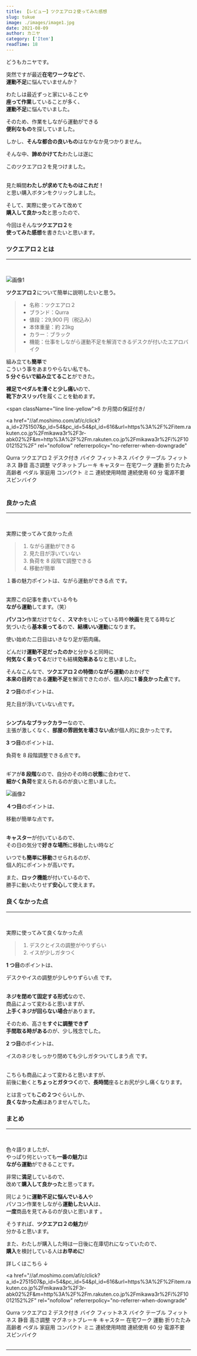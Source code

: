 ```yaml
---
title: 【レビュー】ツクエアロ２使ってみた感想
slug: tukue
image: ./images/image1.jpg
date: 2021-08-09
author: カニヤ
category: ['Item']
readTime: 18
---
```


どうもカニヤです。

突然ですが最近**在宅ワークなど**で、<br/>
**運動不足**に悩んでいませんか？

わたしは最近ずっと家にいることや<br/>
**座って作業**していることが多く、<br/>
**運動不足**に悩んでいました。

そのため、作業をしながら運動ができる<br/>
**便利なもの**を探していました。

しかし、**そんな都合の良いもの**はなかなか見つかりません。

そんな中、**諦めかけてた**わたしは遂に

<span className="line line-yellow">このツクエアロ２を見つけました。</span>
<br />
<br />

見た瞬間**わたしが求めてたものはこれだ！**<br/>
と思い購入ボタンをクリックしました。

そして、実際に使ってみて改めて<br/>
**購入して良かった**と思ったので、<br/>

今回はそんな**ツクエアロ２**を<br/>
**使ってみた感想**を書きたいと思います。

### ツクエアロ２とは

---

<br />

![画像1](./images/image2.jpg)

**ツクエアロ２**について簡単に説明したいと思う。

<blockquote display="info">

- 名称：ツクエアロ２
- ブランド：Qurra
- 値段：29,900 円（税込み）
- 本体重量：約 23kg
- カラー：ブラック
- 機能：仕事をしながら運動不足を解消できるデスクが付いたエアロバイク

</blockquote>

組み立ても**簡単**で<br/>
こういう事をあまりやらない私でも、<br/>
**5 分ぐらいで組み立てること**ができた。

**裸足でペダルを漕ぐと少し痛い**ので、<br />
**靴下かスリッパ**を履くことを勧めます。

\<span className="line line-yellow">6 か月間の保証付き</span>/

<a
  href="//af.moshimo.com/af/c/click?a_id=2751507&amp;p_id=54&amp;pc_id=54&amp;pl_id=616&amp;url=https%3A%2F%2Fitem.rakuten.co.jp%2Fmikawa3r%2F3r-abk02%2F&amp;m=http%3A%2F%2Fm.rakuten.co.jp%2Fmikawa3r%2Fi%2F10012152%2F"
  rel="nofollow"
  referrerpolicy="no-referrer-when-downgrade"
>
  Qurra ツクエアロ 2 デスク付き バイク フィットネス バイク テーブル フィットネス
  静音 高さ調整 マグネットブレーキ キャスター 在宅ワーク 運動 折りたたみ 高齢者
  ペダル 家庭用 コンパクト ミニ 連続使用時間 連続使用 60 分 電源不要
  スピンバイク
</a>
<img
  src="//i.moshimo.com/af/i/impression?a_id=2751507&amp;p_id=54&amp;pc_id=54&amp;pl_id=616"
  alt=""
  width="1"
  height="1"
  style="border: 0px;"
/>
<br />
<br />

### 良かった点

---

<br />

実際に使ってみて良かった点

<blockquote display="info">

1. ながら運動ができる
2. 見た目が浮いていない
3. 負荷を 8 段階で調整できる
4. 移動が簡単

</blockquote>

<span className="line line-yellow">
  １番の魅力ポイントは、ながら運動ができる点
</span>
です。
<br />
<br />

実際この記事を書いている今も<br/>
**ながら運動**してます。（笑）

**パソコン**作業だけでなく、**スマホ**をいじっている時や**映画**を見てる時など<br/>
気づいたら**基本乗ってる**ので、**結構いい運動**になります。

使い始めた二日目はいきなり足が筋肉痛。

どんだけ**運動不足だったのか**と分かると同時に<br/>
**何気なく乗ってる**だけでも結構**効果ある**なと思いました。

そんなこんなで、**ツクエアロ２の特徴**の**ながら運動**のおかげで<br/>
**本来の目的**である**運動不足**を解消できたのが、個人的に**1 番良かった点**です。

**2 つ目**のポイントは、<br/>

<span className="line line-yellow">見た目が浮いていない点</span>です。
<br />
<br />

**シンプルなブラックカラー**なので、<br/>
主張が激しくなく、**部屋の雰囲気を壊さない点**が個人的に良かったです。

**3 つ目**のポイントは、<br/>

<span className="line line-yellow">負荷を 8 段階調整できる点</span>です。
<br />
<br />

ギアが**8 段階**なので、自分のその時の**状態**に合わせて、<br/>
**細かく負荷**を変えられるのが良いと思いました。

![画像2](./images/image3.jpg)

**４つ目**のポイントは、<br/>

<span className="line line-yellow">移動が簡単な点</span>です。
<br />
<br />

**キャスター**が付いているので、<br/>
その日の気分で**好きな場所**に移動したい時など

いつでも**簡単に移動**させられるのが、<br/>
個人的にポイントが高いです。

また、**ロック機能**が付いているので、<br/>
勝手に動いたりせず**安心**して使えます。

### 良くなかった点

---

<br />

実際に使ってみて良くなかった点

<blockquote display="info">

1. デスクとイスの調整がやりずらい
2. イスが少しガタつく

</blockquote>

**1 つ目**のポイントは、

<span className="line line-yellow">デスクやイスの調整が少しやりずらい点</span>
です。
<br />
<br />

**ネジを閉めて固定する形式**なので、<br/>
商品によって変わると思いますが、<br/>
**上手くネジが回らない場合**があります。

そのため、高さを**すぐに調整できず**<br/>
**手間取る時がある**のが、少し残念でした。

**2 つ目**のポイントは、<br/>

<span className="line line-yellow">
  イスのネジをしっかり閉めても少しガタついてしまう点
</span>
です。
<br />
<br />

こちらも商品によって変わると思いますが、<br/>
前後に動くと**ちょっとガタつく**ので、**長時間**座るとお尻が少し痛くなります。

とは言っても**この２つ**ぐらいしか、<br/>
**良くなかった点**はありませんでした。

### まとめ

---

<br />

色々語りましたが、<br/>
やっぱり何といっても**一番の魅力**は<br/>
**ながら運動**ができることです。

非常に**満足**しているので、<br/>
改めて**購入して良かった**と思ってます。

同じように**運動不足に悩んでいる人**や<br/>
パソコン作業をしながら**運動したい人**は、<br/>
**一度**商品を見てみるのが良いと思います 。

そうすれば、**ツクエアロ２の魅力**が<br/>
分かると思います。

また、わたしが購入した時は<span className="line line-yellow">一日後に在庫切れになっていた</span>ので、<br />
**購入**を検討している人は**お早めに**!

詳しくはこちら ↓

<a
  href="//af.moshimo.com/af/c/click?a_id=2751507&amp;p_id=54&amp;pc_id=54&amp;pl_id=616&amp;url=https%3A%2F%2Fitem.rakuten.co.jp%2Fmikawa3r%2F3r-abk02%2F&amp;m=http%3A%2F%2Fm.rakuten.co.jp%2Fmikawa3r%2Fi%2F10012152%2F"
  rel="nofollow"
  referrerpolicy="no-referrer-when-downgrade"
>
  Qurra ツクエアロ 2 デスク付き バイク フィットネス バイク テーブル フィットネス
  静音 高さ調整 マグネットブレーキ キャスター 在宅ワーク 運動 折りたたみ 高齢者
  ペダル 家庭用 コンパクト ミニ 連続使用時間 連続使用 60 分 電源不要
  スピンバイク
</a>
<img
  src="//i.moshimo.com/af/i/impression?a_id=2751507&amp;p_id=54&amp;pc_id=54&amp;pl_id=616"
  alt=""
  width="1"
  height="1"
  style="border: 0px;"
/>
<br />
<br />

---
